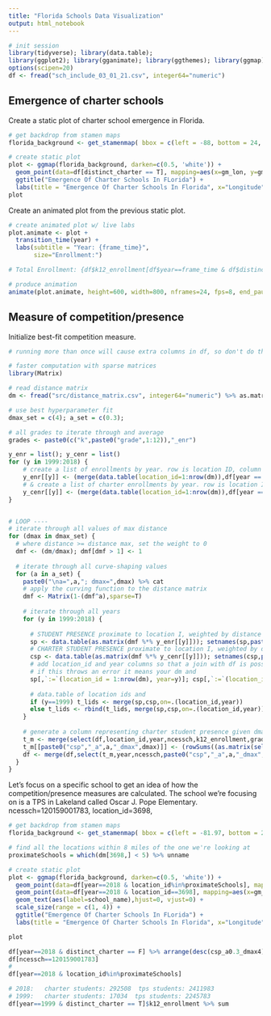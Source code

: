 ```yaml
---
title: "Florida Schools Data Visualization"
output: html_notebook
---
```


```r
# init session
library(tidyverse); library(data.table);
library(ggplot2); library(gganimate); library(ggthemes); library(ggmap); library(gifski)
options(scipen=20)
df <- fread("sch_include_03_01_21.csv", integer64="numeric")
```
 
## Emergence of charter schools

Create a static plot of charter school emergence in Florida.
```r
# get backdrop from stamen maps
florida_background <- get_stamenmap( bbox = c(left = -88, bottom = 24, right = -79.9, top = 31.2), zoom = 6, color='color', maptype = "terrain-background")

# create static plot
plot <- ggmap(florida_background, darken=c(0.5, 'white')) + 
  geom_point(data=df[distinct_charter == T], mapping=aes(x=gm_lon, y=gm_lat, size=k12_enrollment), alpha=0.2, color="red") +
  ggtitle("Emergence Of Charter Schools In FLorida") +
  labs(title = "Emergence Of Charter Schools In Florida", x="Longitude", y="Latitude", size="Enrollment")
plot
```

Create an animated plot from the previous static plot.
```r
# create animated plot w/ live labs
plot.animate <- plot +
  transition_time(year) +
  labs(subtitle = "Year: {frame_time}", 
       size="Enrollment:")

# Total Enrollment: {df$k12_enrollment[df$year==frame_time & df$distinct_charter == T] %>% sum() %>% format(big.mark=',')}

# produce animation
animate(plot.animate, height=600, width=800, nframes=24, fps=8, end_pause=4) #%>% anim_save(animation=., filename = "img/emergenceOfCharterSchools.gif")
```

## Measure of competition/presence

Initialize best-fit competition measure.
```r
# running more than once will cause extra columns in df, so don't do that

# faster computation with sparse matrices
library(Matrix)

# read distance matrix
dm <- fread("src/distance_matrix.csv", integer64="numeric") %>% as.matrix

# use best hyperparameter fit
dmax_set = c(4); a_set = c(0.3);

# all grades to iterate through and average
grades <- paste0(c("k",paste0("grade",1:12)),"_enr")

y_enr = list(); y_cenr = list()
for (y in 1999:2018) {
    # create a list of enrollments by year. row is location ID, column is grade
    y_enr[[y]] <- (merge(data.table(location_id=1:nrow(dm)),df[year == y, lapply(.SD,function(x) sum(x,na.rm=T)), by=location_id, .SDcols = grades], by="location_id", all.x=T) %>% select(2:14) %>% replace(.,is.na(.),0) %>% as.matrix)
    # & create a list of charter enrollments by year. row is location ID, column is grade
    y_cenr[[y]] <- (merge(data.table(location_id=1:nrow(dm)),df[year == y & charter=="yes", lapply(.SD,function(x) sum(x,na.rm=T)), by=location_id, .SDcols = grades], by="location_id", all.x=T) %>% select(2:14) %>% replace(.,is.na(.),0) %>% as.matrix)
}


# LOOP ----
# iterate through all values of max distance
for (dmax in dmax_set) { 
  # where distance >= distance max, set the weight to 0
  dmf <- (dm/dmax); dmf[dmf > 1] <- 1
  
  # iterate through all curve-shaping values
  for (a in a_set) {
    paste0("\na=",a,"; dmax=",dmax) %>% cat
    # apply the curving function to the distance matrix
    dmf <- Matrix(1-(dmf^a),sparse=T)
        
    # iterate through all years
    for (y in 1999:2018) {
      
      # STUDENT PRESENCE proximate to location I, weighted by distance curving function
      sp <- data.table(as.matrix(dmf %*% y_enr[[y]])); setnames(sp,paste0('sp_',grades))
      # CHARTER STUDENT PRESENCE proximate to location I, weighted by distance curving function
      csp <- data.table(as.matrix(dmf %*% y_cenr[[y]])); setnames(csp,paste0('csp_',grades))
      # add location_id and year columns so that a join with df is possible
      # if this throws an error it means your dm and 
      sp[,`:=`(location_id = 1:nrow(dm), year=y)]; csp[,`:=`(location_id = 1:nrow(dm), year=y)]
      
      # data.table of location ids and 
      if (y==1999) t_lids <- merge(sp,csp,on=.(location_id,year))
      else t_lids <- rbind(t_lids, merge(sp,csp,on=.(location_id,year)))
    }
  
    # generate a column representing charter student presence given dmax and a
    t_m <- merge(select(df,location_id,year,ncessch,k12_enrollment,grades),t_lids,by=c("location_id","year"))
    t_m[[paste0("csp","_a",a,"_dmax",dmax)]] <- (rowSums((as.matrix(select(t_m, paste0("csp_",grades))) / as.matrix(select(t_m, paste0("sp_",grades,""))))  *  as.matrix(select(t_m,grades))) / as.matrix(t_m$k12_enrollment))
    df <- merge(df,select(t_m,year,ncessch,paste0("csp","_a",a,"_dmax",dmax)),by=c("ncessch","year"))
  }
}
```

Let's focus on a specific school to get an idea of how the competition/presence measures are calculated. The school we're focusing on is a TPS in Lakeland called Oscar J. Pope Elementary. ncessch=120159001783, location_id=3698, 
```r
# get backdrop from stamen maps
florida_background <- get_stamenmap( bbox = c(left = -81.97, bottom = 27.94, right = -81.85, top = 28.08), zoom = 12, color='color', maptype = "terrain")

# find all the locations within 8 miles of the one we're looking at
proximateSchools = which(dm[3698,] < 5) %>% unname

# create static plot
plot <- ggmap(florida_background, darken=c(0.5, 'white')) + 
  geom_point(data=df[year==2018 & location_id%in%proximateSchools], mapping=aes(x=gm_lon, y=gm_lat, size=k12_enrollment, color=distinct_charter), alpha=0.8) +
  geom_point(data=df[year==2018 & location_id==3698], mapping=aes(x=gm_lon, y=gm_lat), color='red', size=2) +
  geom_text(aes(label=school_name),hjust=0, vjust=0) +
  scale_size(range = c(1, 4)) + 
  ggtitle("Emergence Of Charter Schools In FLorida") +
  labs(title = "Emergence Of Charter Schools In Florida", x="Longitude", y="Latitude", size="Enrollment")

plot
```


```r
df[year==2018 & distinct_charter == F] %>% arrange(desc(csp_a0.3_dmax4)) %>% head(50) %>% view
df[ncessch==120159001783]
# 
df[year==2018 & location_id%in%proximateSchools]

```

```r
# 2018:   charter students: 292508  tps students: 2411983
# 1999:   charter students: 17034  tps students: 2245783   
df[year==1999 & distinct_charter == T]$k12_enrollment %>% sum
```


